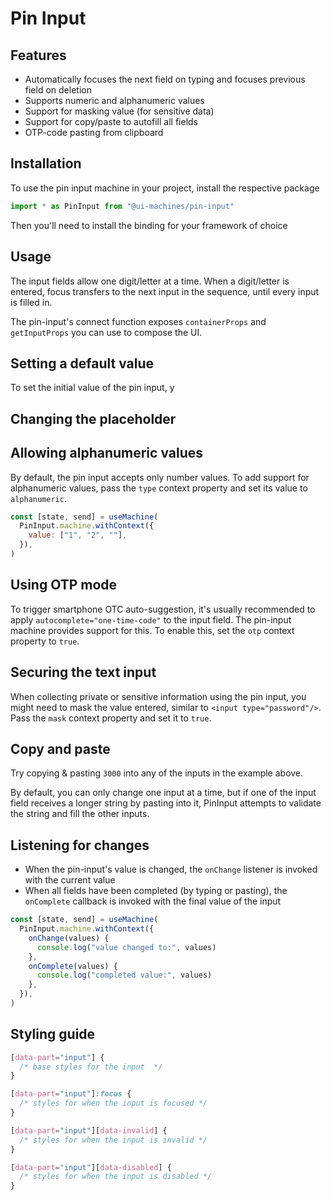 # Pin Input

## Features

- Automatically focuses the next field on typing and focuses previous field on deletion
- Supports numeric and alphanumeric values
- Support for masking value (for sensitive data)
- Support for copy/paste to autofill all fields
- OTP-code pasting from clipboard

## Installation

To use the pin input machine in your project, install the respective package

<InstallSnippet package="@ui-machines/pin-input" />

```jsx
import * as PinInput from "@ui-machines/pin-input"
```

Then you'll need to install the binding for your framework of choice

<CodeSnippet id="pin-input/installation.mdx" />

## Usage

The input fields allow one digit/letter at a time. When a digit/letter is entered, focus transfers to the next input in
the sequence, until every input is filled in.

The pin-input's connect function exposes `containerProps` and `getInputProps` you can use to compose the UI.

<CodeSnippet id="pin-input/basic-usage.mdx" />

## Setting a default value

To set the initial value of the pin input, y

## Changing the placeholder

## Allowing alphanumeric values

By default, the pin input accepts only number values. To add support for alphanumeric values, pass the `type` context
property and set its value to `alphanumeric`.

```jsx
const [state, send] = useMachine(
  PinInput.machine.withContext({
    value: ["1", "2", ""],
  }),
)
```

<CodeSnippet id="pin-input/alphanumeric-usage.mdx" />

## Using OTP mode

To trigger smartphone OTC auto-suggestion, it's usually recommended to apply `autocomplete="one-time-code"` to the input
field. The pin-input machine provides support for this. To enable this, set the `otp` context property to `true`.

<CodeSnippet id="pin-input/otp.mdx" />

## Securing the text input

When collecting private or sensitive information using the pin input, you might need to mask the value entered, similar
to `<input type="password"/>`. Pass the `mask` context property and set it to `true`.

## Copy and paste

Try copying & pasting `3000` into any of the inputs in the example above.

By default, you can only change one input at a time, but if one of the input field receives a longer string by pasting
into it, PinInput attempts to validate the string and fill the other inputs.

<CodeSnippet id="pin-input/copy-paste.mdx" />

## Listening for changes

- When the pin-input's value is changed, the `onChange` listener is invoked with the current value
- When all fields have been completed (by typing or pasting), the `onComplete` callback is invoked with the final value
  of the input

```jsx
const [state, send] = useMachine(
  PinInput.machine.withContext({
    onChange(values) {
      console.log("value changed to:", values)
    },
    onComplete(values) {
      console.log("completed value:", values)
    },
  }),
)
```

<CodeSnippet id="pin-input/listening-for-changes.mdx" />

## Styling guide

```css
[data-part="input"] {
  /* base styles for the input  */
}

[data-part="input"]:focus {
  /* styles for when the input is focused */
}

[data-part="input"][data-invalid] {
  /* styles for when the input is invalid */
}

[data-part="input"][data-disabled] {
  /* styles for when the input is disabled */
}
```
